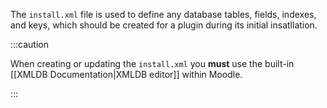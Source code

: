 The `install.xml` file is used to define any database tables, fields, indexes, and keys, which should be created for a plugin during its initial insatllation.

:::caution

When creating or updating the `install.xml` you **must** use the built-in [[XMLDB Documentation|XMLDB editor]] within Moodle.

:::